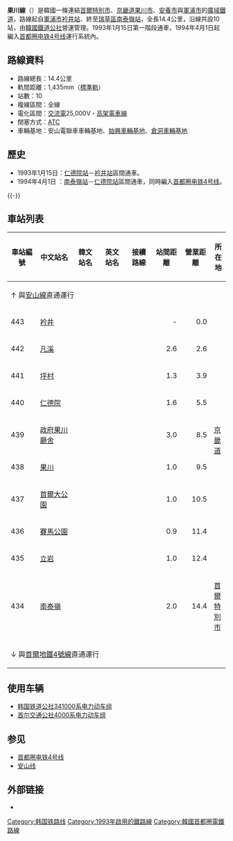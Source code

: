 {{NoteTA |G1=Railway |G2=Transport}}
{{Infobox rail line
| box_width     = 22em
| color         = {{韓國鐵道路線色|SM|4}}
| name          = 果川線
| korean_name   = 과천선
| hanja_name    = 果川線
| korean_mr_name= Kwach'ŏn sŏn
| korean_rr_name= Gwacheon seon
| image         = Korail Line 4 train arriving at Geumjeong.jpg
| caption       = 新式韓國鐵道公社341000系電聯車
| type          = [[廣域鐵道|廣域鐵道]]
| system        = [[首都圈電鐵|首都圈電鐵]]
| status        = 營運中
| start         = [[衿井站|衿井站]]
| end           = [[南泰嶺站|南泰嶺站]]
| stations      = 10
| routes        = 
| daily_ridership = 155,679人次（2021年）
| open          = 1993年1月15日
| owner         = [[國家鐵道公團|國家鐵道公團]]
| operator      = [[韓國鐵道公社|韓國鐵道公社]]
| linelength    = 14.4公里
| tracks        = [[複線鐵路|雙軌]]
| gauge         = 1,435毫米
| electrification = {{ubl|[[高架電纜|高架電纜]]（衿井－凡溪）|高架剛性電纜（凡溪－立石）|[[交流電|交流電]] 25,000 [[伏特|V]] 60 [[赫茲|Hz]]}}
| block_signal  = [[列車自動控制系統|ATC]]
| website       = 
| map           = 
| map_state     = collapsed
}}

'''果川線'''（{{kor|諺=과천선|漢=果川線|羅=Gwacheon seon|f=y}}）是韓國一條連結[[首爾特別市|首爾特別市]]、[[京畿道|京畿道]][[果川市|果川市]]、[[安養市|安養市]]與[[軍浦市|軍浦市]]的[[廣域鐵道|廣域鐵道]]，路線起自[[軍浦市|軍浦市]][[衿井站|衿井站]]、終至[[瑞草區|瑞草區]][[南泰嶺站|南泰嶺站]]，全長14.4公里，沿線共設10站，由[[韓國鐵道公社|韓國鐵道公社]]營運管理。1993年1月15日第一階段通車，1994年4月1日起編入[[首都圈电铁4号线|首都圈电铁4号线]]運行系統內。

== 路線資料 ==
* 路線總長：14.4公里
* 軌間距離：1,435mm（[[標準軌|標準軌]]）
* 站數：10
* 複線區間：全線
* 電化區間：[[交流電|交流電]]25,000V・[[高架電車線|高架電車線]]
* 閉塞方式：[[列車自動控制系統|ATC]]
* 車輛基地：安山電聯車車輛基地、[[始興車輛基地|始興車輛基地]]、[[倉洞車輛基地|倉洞車輛基地]]

== 歷史 ==
*1993年1月15日：[[仁德院站|仁德院站]]－[[衿井站|衿井站]]區間通車。
*1994年4月1日 ：[[南泰嶺站|南泰嶺站]]－[[仁德院站|仁德院站]]區間通車，同時編入[[首都圈电铁4号线|首都圈电铁4号线]]。

{{-}}
== 車站列表 ==
{{果川線RDT}}
{| class="wikitable" style="text-align: center"
|- style="border-bottom: solid 0.25em {{韓國鐵道路線色|SM|4}};"
! 車站編號
! 中文站名
! 韓文站名
! 英文站名
! 接續路線
! 站間距離
! 營業距離
! colspan="2" | 所在地
|-
! colspan="11"|↑ 與[[安山線|安山線]]直通運行
|-
! 443
| [[衿井站|衿井]]
| {{lang|ko|금정}}
| {{lang|en|Geumjeong}}
| {{韓國都市鐵道|SM1}}
| style="text-align: right;" | -
| style="text-align: right;" | 0.0
| style="width: 1.2em;" rowspan="9" | [[京畿道|京畿道]]
| [[軍浦市|軍浦市]]
|-
! 442
| [[凡溪站|凡溪]]
| {{lang|ko|범계}}
| {{lang|en|Beomgye}}
|
| style="text-align: right;" | 2.6
| style="text-align: right;" | 2.6
| rowspan="3" | [[安養市|安養市]]
|-
! 441
| [[坪村站_(京畿道)|坪村]]
| {{lang|ko|평촌<br>{{small|（한림대성심병원）}}}}
| {{lang|en|Beomgye}}
|
| style="text-align: right;" | 1.3
| style="text-align: right;" | 3.9
|-
! 440
| [[仁德院站|仁德院]]
| {{lang|ko|인덕원}}
| {{lang|en|Indeogwon}}
| <!--{韓國都市鐵道|KR3}}-->
| style="text-align: right;" | 1.6
| style="text-align: right;" | 5.5
|-
! 439
| [[政府果川廳舍站|政府果川廳舍]]
| {{lang|ko|정부과천청사}}
| {{lang|en|Government Complex Gwacheon}}
|
| style="text-align: right;" | 3.0
| style="text-align: right;" | 8.5
| rowspan="5" | [[果川市|果川市]]
|-
! 438
| [[果川站|果川]]
| {{lang|ko|과천}}
| {{lang|en|Gwacheon}}
|
| style="text-align: right;" | 1.0
| style="text-align: right;" | 9.5
|-
! 437
| [[首爾大公園站|首爾大公園]]
| {{lang|ko|대공원<br>{{small|（서울랜드）}}}}
| {{lang|en|Seoul Grand Park}}
|
| style="text-align: right;" | 1.0
| style="text-align: right;" | 10.5
|-
! 436
| [[賽馬公園站|賽馬公園]]
| {{lang|ko|경마공원}}
| {{lang|en|Seoul Racecourse Park}}
|
| style="text-align: right;" | 0.9
| style="text-align: right;" | 11.4
|-
! 435
| [[立岩站|立岩]]
| {{lang|ko|선바위}}
| {{lang|en|Seonbawi}}
|
| style="text-align: right;" | 1.0
| style="text-align: right;" | 12.4
|-
! 434
| [[南泰嶺站|南泰嶺]]
| {{lang|ko|남태령}}
| {{lang|en|Namtaeryeong}}
| 
| style="text-align: right;" | 2.0
| style="text-align: right;" | 14.4 
| [[首爾特別市|首爾特別市]]
| [[瑞草區|瑞草區]]
|-
! colspan="11"|↓ 與[[首爾地鐵4號線|首爾地鐵4號線]]直通運行
|}

== 使用车辆 ==
*[[韩国铁道公社341000系电力动车组|韩国铁道公社341000系电力动车组]]
*[[首尔交通公社4000系电力动车组|首尔交通公社4000系电力动车组]]

== 参见 ==
*[[首都圈电铁4号线|首都圈电铁4号线]]
*[[安山线|安山线]]

==外部链接==
*{{Cite website|title=[한국철도와 VR 랜선여행] 4호선 운전실 타고 남태령에서 금정까지 과천선 14.4km (KORAIL Gwacheon Line VR 360 CABVIEW)|trans_title=[韩国铁道和VR 缆线试乘] 4号线 运转室 南泰嶺至衿井 果川线 14.4km|url=https://www.youtube.com/watch?v=dICU4n7vUFI|publisher=YouTube|language=ko|access-date=2022-03-08}}

{{韓國首都圈電鐵4號線}}
{{首爾地鐵}}
{{韩国铁道公社路线}}
[[Category:韩国铁路线|Category:韩国铁路线]]
[[Category:1993年啟用的鐵路線|Category:1993年啟用的鐵路線]]
[[Category:韓國首都圈電鐵路線|Category:韓國首都圈電鐵路線]]